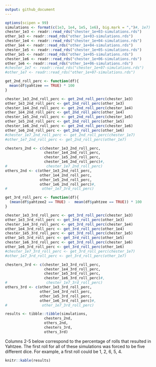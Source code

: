 ```yaml
---
output: github_document
---
```


```r
options(scipen = 99)
simulations <- format(c(1e3, 1e4, 1e5, 1e6), big.mark = ",")#, 1e7)
chester_1e3 <- readr::read_rds("chester_1e+03-simulations.rds")
other_1e3 <- readr::read_rds("other_1e+03-simulations.rds")
chester_1e4 <- readr::read_rds("chester_1e+04-simulations.rds")
other_1e4 <- readr::read_rds("other_1e+04-simulations.rds")
chester_1e5 <- readr::read_rds("chester_1e+05-simulations.rds")
other_1e5 <- readr::read_rds("other_1e+05-simulations.rds")
chester_1e6 <- readr::read_rds("chester_1e+06-simulations.rds")
other_1e6 <- readr::read_rds("other_1e+06-simulations.rds")
#chester_1e7 <- readr::read_rds("chester_1e+07-simulations.rds")
#other_1e7 <- readr::read_rds("other_1e+07-simulations.rds")

get_2nd_roll_perc <- function(df){
  mean(df$yahtzee == TRUE) * 100
}

chester_1e3_2nd_roll_perc <- get_2nd_roll_perc(chester_1e3)
other_1e3_2nd_roll_perc <- get_2nd_roll_perc(other_1e3)
chester_1e4_2nd_roll_perc <- get_2nd_roll_perc(chester_1e4)
other_1e4_2nd_roll_perc <- get_2nd_roll_perc(other_1e4)
chester_1e5_2nd_roll_perc <- get_2nd_roll_perc(chester_1e5)
other_1e5_2nd_roll_perc <- get_2nd_roll_perc(other_1e5)
chester_1e6_2nd_roll_perc <- get_2nd_roll_perc(chester_1e6)
other_1e6_2nd_roll_perc <- get_2nd_roll_perc(other_1e6)
#chester_1e7_2nd_roll_perc <- get_2nd_roll_perc(chester_1e7)
#other_1e7_2nd_roll_perc <- get_2nd_roll_perc(other_1e7)

chesters_2nd <- c(chester_1e3_2nd_roll_perc,
                  chester_1e4_2nd_roll_perc,
                  chester_1e5_2nd_roll_perc,
                  chester_1e6_2nd_roll_perc)#,
#                  chester_1e7_2nd_roll_perc)
others_2nd <- c(other_1e3_2nd_roll_perc,
                other_1e4_2nd_roll_perc,
                other_1e5_2nd_roll_perc,
                other_1e6_2nd_roll_perc)#,
#                other_1e7_3rd_roll_perc)

get_3rd_roll_perc <- function(df){
  (mean(df$yahtzee2 == TRUE) -  mean(df$yahtzee == TRUE)) * 100
}

chester_1e3_3rd_roll_perc <- get_3rd_roll_perc(chester_1e3)
other_1e3_3rd_roll_perc <- get_3rd_roll_perc(other_1e3)
chester_1e4_3rd_roll_perc <- get_3rd_roll_perc(chester_1e4)
other_1e4_3rd_roll_perc <- get_3rd_roll_perc(other_1e4)
chester_1e5_3rd_roll_perc <- get_3rd_roll_perc(chester_1e5)
other_1e5_3rd_roll_perc <- get_3rd_roll_perc(other_1e5)
chester_1e6_3rd_roll_perc <- get_3rd_roll_perc(chester_1e6)
other_1e6_3rd_roll_perc <- get_3rd_roll_perc(other_1e6)
#chester_1e7_3rd_roll_perc <- get_3rd_roll_perc(chester_1e7)
#other_1e7_3rd_roll_perc <- get_3rd_roll_perc(other_1e7)

chesters_3rd <- c(chester_1e3_3rd_roll_perc,
                  chester_1e4_3rd_roll_perc,
                  chester_1e5_3rd_roll_perc,
                  chester_1e6_3rd_roll_perc)#,
#                  chester_1e7_3rd_roll_perc)
others_3rd <- c(other_1e3_3rd_roll_perc,
                other_1e4_3rd_roll_perc,
                other_1e5_3rd_roll_perc,
                other_1e6_3rd_roll_perc)#,
#                other_1e7_3rd_roll_perc)

results <- tibble::tibble(simulations,
                  chesters_2nd,
                  others_2nd,
                  chesters_3rd,
                  others_3rd)
```

Columns 2-5 below correspond to the percentage of rolls that resulted in Yahtzee. The first roll for all of these simulations was forced to be five different dice. For example, a first roll could be 1, 2, 6, 5, 4.

```r
knitr::kable(results)
```

